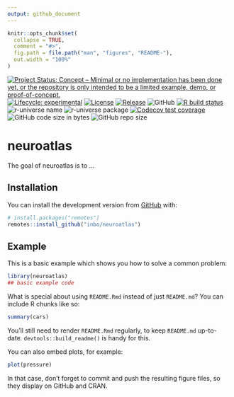 ```yaml
---
output: github_document
---
```


<!-- README.md is generated from README.Rmd. Please edit that file -->

```r
knitr::opts_chunk$set(
  collapse = TRUE,
  comment = "#>",
  fig.path = file.path("man", "figures", "README-"),
  out.width = "100%"
)
```

<!-- badges: start -->
[![Project Status: Concept – Minimal or no implementation has been done yet, or the repository is only intended to be a limited example, demo, or proof-of-concept.](https://www.repostatus.org/badges/latest/concept.svg)](https://www.repostatus.org/#concept)
[![Lifecycle: experimental](https://img.shields.io/badge/lifecycle-experimental-orange.svg)](https://lifecycle.r-lib.org/articles/stages.html#experimental)
[![License](https://img.shields.io/badge/license-GPL--3-blue.svg?style=flat)](https://www.gnu.org/licenses/gpl-3.0.html)
[![Release](https://img.shields.io/github/release/inbo/neuroatlas.svg)](https://github.com/inbo/neuroatlas/releases)
![GitHub](https://img.shields.io/github/license/inbo/neuroatlas)
[![R build status](https://github.com/inbo/neuroatlas/workflows/check%20package%20on%20main/badge.svg)](https://github.com/inbo/neuroatlas/actions)
![r-universe name](https://inbo.r-universe.dev/badges/:name?color=c04384)
![r-universe package](https://inbo.r-universe.dev/badges/neuroatlas)
[![Codecov test coverage](https://codecov.io/gh/inbo/neuroatlas/branch/main/graph/badge.svg)](https://app.codecov.io/gh/inbo/neuroatlas?branch=main)
![GitHub code size in bytes](https://img.shields.io/github/languages/code-size/inbo/neuroatlas.svg)
![GitHub repo size](https://img.shields.io/github/repo-size/inbo/neuroatlas.svg)
<!-- badges: end -->

# neuroatlas

The goal of neuroatlas is to ...

## Installation

You can install the development version from [GitHub](https://github.com/) with:

``` r
# install.packages("remotes")
remotes::install_github("inbo/neuroatlas")
```

## Example

This is a basic example which shows you how to solve a common problem:

```r
library(neuroatlas)
## basic example code
```

What is special about using `README.Rmd` instead of just `README.md`? 
You can include R chunks like so:

```r
summary(cars)
```

You'll still need to render `README.Rmd` regularly, to keep `README.md` up-to-date.
`devtools::build_readme()` is handy for this.

You can also embed plots, for example:

```r
plot(pressure)
```

In that case, don't forget to commit and push the resulting figure files, so they display on GitHub and CRAN.
